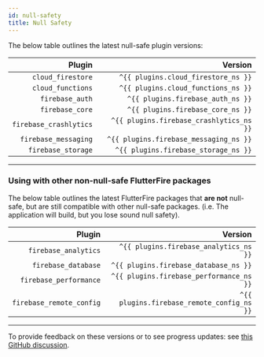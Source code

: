 ```yaml
---
id: null-safety
title: Null Safety
---
```


The below table outlines the latest null-safe plugin versions:


|                 Plugin |                                  Version |
| ---------------------: | ---------------------------------------: |
|      `cloud_firestore` |      `^{{ plugins.cloud_firestore_ns }}` |
|      `cloud_functions` |      `^{{ plugins.cloud_functions_ns }}` |
|        `firebase_auth` |        `^{{ plugins.firebase_auth_ns }}` |
|        `firebase_core` |        `^{{ plugins.firebase_core_ns }}` |
| `firebase_crashlytics` | `^{{ plugins.firebase_crashlytics_ns }}` |
|   `firebase_messaging` |   `^{{ plugins.firebase_messaging_ns }}` |
|   `firebase_storage`   |     `^{{ plugins.firebase_storage_ns }}` |

---

### Using with other non-null-safe FlutterFire packages

The below table outlines the latest FlutterFire packages that **are not** null-safe, but are still compatible with other null-safe packages.
(i.e. The application will build, but you lose sound null safety).

|                 Plugin |                                  Version |
| ---------------------: | ---------------------------------------: |
|   `firebase_analytics` |   `^{{ plugins.firebase_analytics_ns }}` |
|    `firebase_database` |    `^{{ plugins.firebase_database_ns }}` |
| `firebase_performance` | `^{{ plugins.firebase_performance_ns }}` |
|`firebase_remote_config`|`^{{ plugins.firebase_remote_config_ns }}`|


---

To provide feedback on these versions or to see progress updates: see [this GitHub discussion](https://github.com/FirebaseExtended/flutterfire/discussions/4182).
